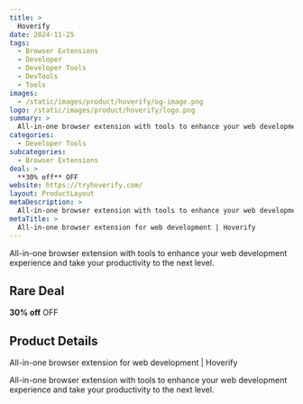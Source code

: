 ```yaml
---
title: >
  Hoverify
date: 2024-11-25
tags:
  - Browser Extensions
  - Developer
  - Developer Tools
  - DevTools
  - Tools
images:
  - /static/images/product/hoverify/og-image.png
logo: /static/images/product/hoverify/logo.png
summary: >
  All-in-one browser extension with tools to enhance your web development experience and take your productivity to the next level.
categories:
  - Developer Tools
subcategories:
  - Browser Extensions
deal: >
  **30% off** OFF
website: https://tryhoverify.com/
layout: ProductLayout
metaDescription: >
  All-in-one browser extension with tools to enhance your web development experience and take your productivity to the next level.
metaTitle: >
  All-in-one browser extension for web development | Hoverify
---
```

All-in-one browser extension with tools to enhance your web development experience and take your productivity to the next level.

## Rare Deal

**30% off** OFF

## Product Details
All-in-one browser extension for web development | Hoverify

All-in-one browser extension with tools to enhance your web development experience and take your productivity to the next level.
